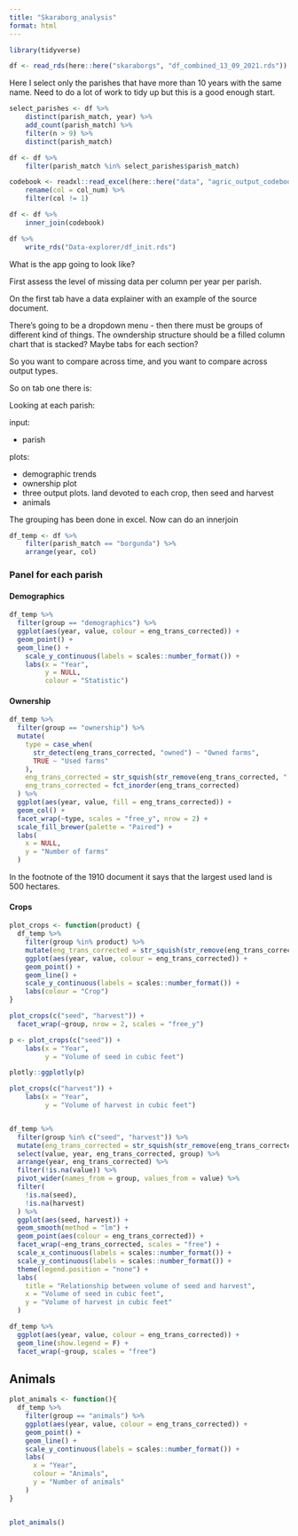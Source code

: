 ```yaml
---
title: "Skaraborg_analysis"
format: html
---
```


```r
library(tidyverse)

df <- read_rds(here::here("skaraborgs", "df_combined_13_09_2021.rds"))
```

Here I select only the parishes that have more than 10 years with the same name. Need to do a lot of work to tidy up but this is a good enough start.

```r
select_parishes <- df %>% 
    distinct(parish_match, year) %>% 
    add_count(parish_match) %>% 
    filter(n > 9) %>% 
    distinct(parish_match)

df <- df %>% 
    filter(parish_match %in% select_parishes$parish_match)
```

```r
codebook <- readxl::read_excel(here::here("data", "agric_output_codebook_v2.xlsx")) %>% 
    rename(col = col_num) %>% 
    filter(col != 1)

df <- df %>% 
    inner_join(codebook) 

df %>% 
    write_rds("Data-explorer/df_init.rds")
```

What is the app going to look like?

First assess the level of missing data per column per year per parish.

On the first tab have a data explainer with an example of the source document.

There's going to be a dropdown menu - then there must be groups of different kind of things. The owndership structure should be a filled column chart that is stacked? Maybe tabs for each section?

So you want to compare across time, and you want to compare across output types.

So on tab one there is:

Looking at each parish: 

input:

- parish

plots:

- demographic trends
- ownership plot
- three output plots. land devoted to each crop, then seed and harvest
- animals

The grouping has been done in excel. Now can do an innerjoin

```r
df_temp <- df %>% 
    filter(parish_match == "borgunda") %>% 
    arrange(year, col)

```

### Panel for each parish

#### Demographics

```r
df_temp %>%
  filter(group == "demographics") %>%
  ggplot(aes(year, value, colour = eng_trans_corrected)) +
  geom_point() +
  geom_line() +
    scale_y_continuous(labels = scales::number_format()) +
    labs(x = "Year",
         y = NULL,
         colour = "Statistic")
```

#### Ownership

```r
df_temp %>%
  filter(group == "ownership") %>%
  mutate(
    type = case_when(
      str_detect(eng_trans_corrected, "owned") ~ "Owned farms",
      TRUE ~ "Used farms"
    ),
    eng_trans_corrected = str_squish(str_remove(eng_trans_corrected, ".*:")),
    eng_trans_corrected = fct_inorder(eng_trans_corrected)
  ) %>%
  ggplot(aes(year, value, fill = eng_trans_corrected)) +
  geom_col() +
  facet_wrap(~type, scales = "free_y", nrow = 2) +
  scale_fill_brewer(palette = "Paired") +
  labs(
    x = NULL,
    y = "Number of farms"
  )

```

In the footnote of the 1910 document it says that the largest used land is 500 hectares.

#### Crops

```r

plot_crops <- function(product) {
  df_temp %>%
    filter(group %in% product) %>%
    mutate(eng_trans_corrected = str_squish(str_remove(eng_trans_corrected, "Seed for|Harvest for"))) %>%
    ggplot(aes(year, value, colour = eng_trans_corrected)) +
    geom_point() +
    geom_line() +
    scale_y_continuous(labels = scales::number_format()) +
    labs(colour = "Crop")
}

plot_crops(c("seed", "harvest")) +
  facet_wrap(~group, nrow = 2, scales = "free_y")

p <- plot_crops(c("seed")) +
    labs(x = "Year",
         y = "Volume of seed in cubic feet")

plotly::ggplotly(p)

plot_crops(c("harvest")) +
    labs(x = "Year",
         y = "Volume of harvest in cubic feet")


df_temp %>%
  filter(group %in% c("seed", "harvest")) %>%
  mutate(eng_trans_corrected = str_squish(str_remove(eng_trans_corrected, "Seed for|Harvest for"))) %>%
  select(value, year, eng_trans_corrected, group) %>%
  arrange(year, eng_trans_corrected) %>%
  filter(!is.na(value)) %>%
  pivot_wider(names_from = group, values_from = value) %>%
  filter(
    !is.na(seed),
    !is.na(harvest)
  ) %>%
  ggplot(aes(seed, harvest)) +
  geom_smooth(method = "lm") +
  geom_point(aes(colour = eng_trans_corrected)) +
  facet_wrap(~eng_trans_corrected, scales = "free") +
  scale_x_continuous(labels = scales::number_format()) +
  scale_y_continuous(labels = scales::number_format()) +
  theme(legend.position = "none") +
  labs(
    title = "Relationship between volume of seed and harvest",
    x = "Volume of seed in cubic feet",
    y = "Volume of harvest in cubic feet"
  )
```


```r
df_temp %>%
  ggplot(aes(year, value, colour = eng_trans_corrected)) +
  geom_line(show.legend = F) +
  facet_wrap(~group, scales = "free")
```


## Animals

```r
plot_animals <- function(){
  df_temp %>%
    filter(group == "animals") %>%
    ggplot(aes(year, value, colour = eng_trans_corrected)) +
    geom_point() +
    geom_line() +
    scale_y_continuous(labels = scales::number_format()) +
    labs(
      x = "Year",
      colour = "Animals",
      y = "Number of animals"
    )
}


plot_animals()

```

